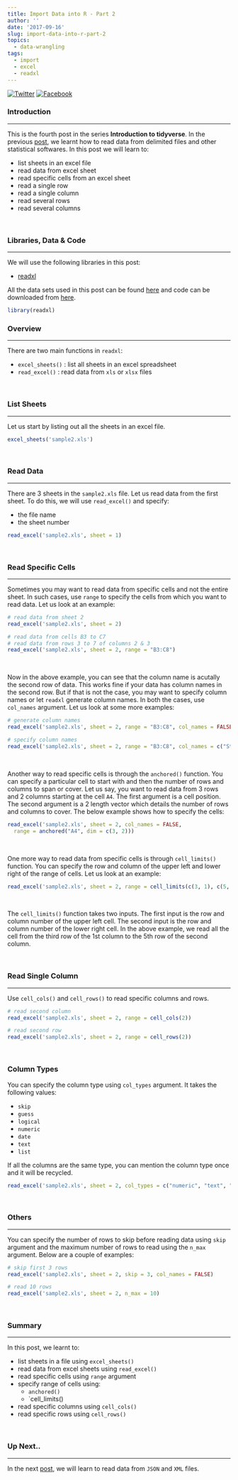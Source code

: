 ```yaml
---
title: Import Data into R - Part 2
author: ''
date: '2017-09-16'
slug: import-data-into-r-part-2
topics:
  - data-wrangling
tags:
  - import
  - excel
  - readxl
---
```


[![Twitter](http://i.imgur.com/tXSoThF.png)](https://twitter.com/login?redirect_after_login=%2Fhome%3Fstatus)
[![Facebook](http://i.imgur.com/P3YfQoD.png)](https://www.facebook.com/sharer/sharer.php?u=)

### Introduction

<hr>

This is the fourth post in the series **Introduction to tidyverse**. In the previous [post](https://rsquaredacademy.github.io/blog/post/a-complete-guide-to-importing-data-into-r/), we learnt how to read data from delimited files and other statistical softwares. In this post we will learn to:

- list sheets in an excel file
- read data from excel sheet
- read specific cells from an excel sheet
- read a single row
- read a single column
- read several rows
- read several columns

<br>

### Libraries, Data & Code

<hr>

We will use the following libraries in this post:

- [readxl](http://readxl.tidyverse.org/)

All the data sets used in this post can be found [here](https://github.com/rsquaredacademy/datasets) and code can be downloaded from [here](https://gist.github.com/rsquaredacademy/65dc2af57b8eda098f2b878095c5aaa4).

```r
library(readxl)
```

### Overview

<hr>

There are two main functions in `readxl`:

- `excel_sheets()` : list all sheets in an excel spreadsheet
- `read_excel()`   : read data from `xls` or `xlsx` files

<br>

### List Sheets

<hr>

Let us start by listing out all the sheets in an excel file.

```r
excel_sheets('sample2.xls')
```

<br>

### Read Data

<hr>

There are 3 sheets in the `sample2.xls` file. Let us read data from the first sheet. To do this, we will use `read_excel()` and specify:

- the file name
- the sheet number

```r
read_excel('sample2.xls', sheet = 1)
```

<br>

### Read Specific Cells

<hr>

Sometimes you may want to read data from specific cells and not the entire sheet. In such cases, use `range` to specify the cells from which you want to read data. Let us look at an example:

```r
# read data from sheet 2
read_excel('sample2.xls', sheet = 2)

# read data from cells B3 to C7
# read data from rows 3 to 7 of columns 2 & 3
read_excel('sample2.xls', sheet = 2, range = "B3:C8")
```

<br>

Now in the above example, you can see that the column name is acutally the second row of data. This works fine if your
data has column names in the second row. But if that is not the case, you may want to specify column names or let
`readxl` generate column names. In both the cases, use `col_names` argument. Let us look at some more examples:

```r
# generate column names
read_excel('sample2.xls', sheet = 2, range = "B3:C8", col_names = FALSE)

# specify column names
read_excel('sample2.xls', sheet = 2, range = "B3:C8", col_names = c("Strain", "Res_4"))
```

<br>

Another way to read specific cells is through the `anchored()` function. You can specify a particular cell to 
start with and then the number of rows and columns to span or cover. Let us say, you want to read data from 3 
rows and 2 columns starting at the cell `A4`. The first argument is a cell position. The second argument is a 2 length vector which details the number of rows
and columns to cover. The below example shows how to specify the cells:

```r
read_excel('sample2.xls', sheet = 2, col_names = FALSE,
  range = anchored("A4", dim = c(3, 2)))
```


<br>

One more way to read data from specific cells is through `cell_limits()` function. You can specify the row and column of the upper left and lower right of the range of cells. Let us look at an example:

```r
read_excel('sample2.xls', sheet = 2, range = cell_limits(c(3, 1), c(5, 2)))
```		

<br>

The `cell_limits()` function takes two inputs. The first input is the row and column number of the upper left cell.
The second input is the row and column number of the lower right cell. In the above example, we read all the cell from
the third row of the 1st column to the 5th row of the second column.

<br>

### Read Single Column

<hr>

Use `cell_cols()` and `cell_rows()` to read specific columns and rows.

```r
# read second column
read_excel('sample2.xls', sheet = 2, range = cell_cols(2))

# read second row
read_excel('sample2.xls', sheet = 2, range = cell_rows(2))
```

<br>

### Column Types

You can specify the column type using `col_types` argument. It takes the following values:

- `skip`
- `guess`
- `logical`
- `numeric`
- `date`
- `text`
- `list`

If all the columns are the same type, you can mention the column type once and it will be recycled.

```r
read_excel('sample2.xls', sheet = 2, col_types = c("numeric", "text", "numeric"))
```

<br>

### Others

<hr>

You can specify the number of rows to skip before reading data using `skip` argument and the maximum
number of rows to read using the `n_max` argument. Below are a couple of examples:

```r
# skip first 3 rows
read_excel('sample2.xls', sheet = 2, skip = 3, col_names = FALSE)

# read 10 rows
read_excel('sample2.xls', sheet = 2, n_max = 10)
```

<br>

### Summary

<hr>

In this post, we learnt to:

- list sheets in a file using `excel_sheets()`
- read data from excel sheets using `read_excel()`
- read specific cells using `range` argument
- specify range of cells using:
    - `anchored()`
    - `cell_limits()
- read specific columns using `cell_cols()`
- read specific rows using `cell_rows()`

<br>

### Up Next..

<hr>

In the next [post](http://www.rsquaredacademy.com/blog/post/a-complete-guide-to-importing-data-into-r-part-3/), we will learn to read data from `JSON` and `XML` files.

<br>

















